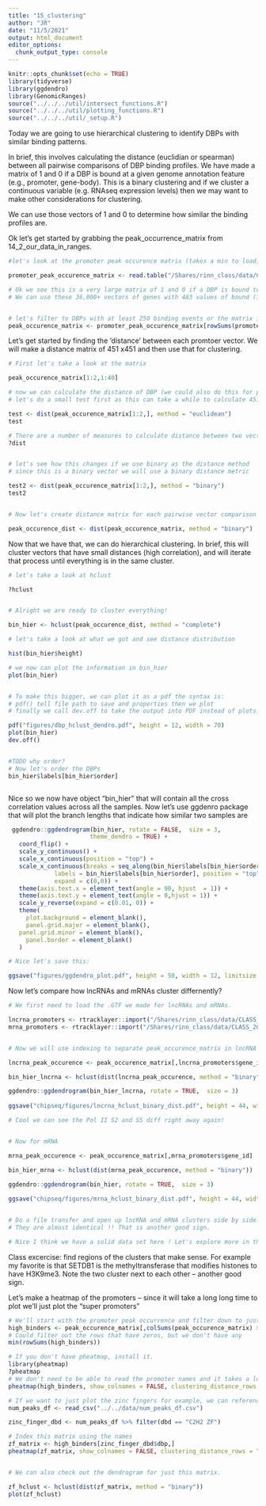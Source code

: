 ```yaml
---
title: "15_clustering"
author: "JR"
date: "11/5/2021"
output: html_document
editor_options: 
  chunk_output_type: console
---
```



```r
knitr::opts_chunk$set(echo = TRUE)
library(tidyverse)
library(ggdendro)
library(GenomicRanges)
source("../../../util/intersect_functions.R")
source("../../../util/plotting_functions.R")
source("../../../util/_setup.R")
```

Today we are going to use hierarchical clustering to identify DBPs with similar binding patterns.

In brief, this involves calculating the distance (euclidian or spearman) between all pairwise 
comparisons of DBP binding profiles. We have made a matrix of 1 and 0 if a DBP is bound at a 
given genome annotation feature (e.g., promoter, gene-body). This is a binary clustering and 
if we cluster a continuous variable (e.g. RNAseq expression levels) then we may want to make 
other considerations for clustering.

We can use those vectors of 1 and 0 to determine how similar the binding profiles are.

Ok let's get started by grabbing the peak_occurrence_matrix from 14_2_our_data_in_ranges.
```r

#let's look at the promoter peak occurence matrix (takes a min to load)

promoter_peak_occurence_matrix <- read.table("/Shares/rinn_class/data/CLASS_2022/class_exeRcises/analysis/13_ChIP_peak_features/lncrna_mrna_promoter_peak_occurence_matrix.tsv")

# Ok we see this is a very large matrix of 1 and 0 if a DBP is bound to a promoter.
# We can use these 36,000+ vectors of genes with 483 values of bound (1) or unbound (0)


# let's filter to DBPs with at least 250 binding events or the matrix is a bit sparse.
peak_occurence_matrix <- promoter_peak_occurence_matrix[rowSums(promoter_peak_occurence_matrix) > 250, ]

```

Let's get started by finding the 'distance' between each promtoer vector.
We will make a distance matrix of 451 x451 and then use that for clustering.
```r

# First let's take a look at the matrix

peak_occurence_matrix[1:2,1:40]

# now we can calculate the distance of DBP (we could also do this for promoters)
# let's do a small test first as this can take a while to calculate 451x451!

test <- dist(peak_occurence_matrix[1:2,], method = "euclidean")
test

# There are a number of measures to calculate distance between two vectors and we can check those out in the documentation.
?dist


# let's see how this changes if we use binary as the distance method
# since this is a binary vector we will use a binary distance metric

test2 <- dist(peak_occurence_matrix[1:2,], method = "binary")
test2


# Now let's create distance matrix for each pairwise vector comparison for the whole matrix now.

peak_occurence_dist <- dist(peak_occurence_matrix, method = "binary")

```

Now that we have that, we can do hierarchical clustering. In brief, this will cluster 
vectors that have small distances (high correlation), and will iterate that process until
everything is in the same cluster.
```R
# let's take a look at hclust

?hclust


# Alright we are ready to cluster everything!

bin_hier <- hclust(peak_occurence_dist, method = "complete")

# let's take a look at what we got and see distance distribution

hist(bin_hier$height)

# we now can plot the information in bin_hier
plot(bin_hier)


# To make this bigger, we can plot it as a pdf the syntax is:
# pdf() tell file path to save and properties then we plot
# finally we call dev.off to take the output into PDF instead of plots.

pdf("figures/dbp_hclust_dendro.pdf", height = 12, width = 70)
plot(bin_hier)
dev.off()


#TODO why order?
# Now let's order the DBPs 
bin_hier$labels[bin_hier$order]



```


Nice so we now have object "bin_hier" that will contain all the cross correlation values across all the samples. 
Now let's use ggdenro package that will plot the branch lengths that indicate how similar two samples are 
```r

 ggdendro::ggdendrogram(bin_hier, rotate = FALSE,  size = 3, 
                       theme_dendro = TRUE) +
   coord_flip() +
   scale_y_continuous() +
   scale_x_continuous(position = "top") +
   scale_x_continuous(breaks = seq_along(bin_hier$labels[bin_hier$order]),
             labels = bin_hier$labels[bin_hier$order], position = "top",
             expand = c(0,0)) +
   theme(axis.text.x = element_text(angle = 90, hjust  = 1)) + 
   theme(axis.text.y = element_text(angle = 0,hjust = 1)) +
   scale_y_reverse(expand = c(0.01, 0)) +
   theme(
     plot.background = element_blank(),
     panel.grid.major = element_blank(),
   panel.grid.minor = element_blank(),
     panel.border = element_blank()
   )

# Nice let's save this:

ggsave("figures/ggdendro_plot.pdf", height = 50, width = 12, limitsize = F)

```

Now let's compare how lncRNAs and mRNAs cluster differnently?
```r

# We first need to load the .GTF we made for lncRNAs and mRNAs.

lncrna_promoters <- rtracklayer::import("/Shares/rinn_class/data/CLASS_2022/data/genome_features/lncrna_promoters.gtf")
mrna_promoters <- rtracklayer::import("/Shares/rinn_class/data/CLASS_2022/data/genome_features/mrna_promoters.gtf")


# Now we will use indexing to separate peak_occurence_matrix in lncRNA and mRNA.

lncrna_peak_occurence <- peak_occurence_matrix[,lncrna_promoters$gene_id]

bin_hier_lncrna <- hclust(dist(lncrna_peak_occurence, method = "binary"))

ggdendro::ggdendrogram(bin_hier_lncrna, rotate = TRUE,  size = 3)
 
ggsave("chipseq/figures/lncrna_hclust_binary_dist.pdf", height = 44, width = 6)

# Cool we can see the Pol II S2 and S5 diff right away again!


# Now for mRNA

mrna_peak_occurence <- peak_occurence_matrix[,mrna_promoters$gene_id]

bin_hier_mrna <- hclust(dist(mrna_peak_occurence, method = "binary"))
 
ggdendro::ggdendrogram(bin_hier, rotate = TRUE,  size = 3)

ggsave("chipseq/figures/mrna_hclust_binary_dist.pdf", height = 44, width = 6)


# Do a file transfer and open up lncRNA and mRNA clusters side by side:
# They are almost identical !! That is another good sign.

# Nice I think we have a solid data set here ! Let's explore more in the next class.

```

Class excercise: find regions of the clusters that make sense. For example my favorite is that SETDB1 is the methyltransferase that modifies histones to have H3K9me3. Note the two cluster next to each other -- another good sign.

Let's make a heatmap of the promoters -- since it will take a long long time to plot we'll just plot the "super promoters"


```r
# We'll start with the promoter peak occurrence and filter down to just those that have high numbers of dbps
high_binders <- peak_occurence_matrix[,colSums(peak_occurence_matrix) > 200]
# Could filter out the rows that have zeros, but we don't have any
min(rowSums(high_binders))

# If you don't have pheatmap, install it.
library(pheatmap)
?pheatmap
# We don't need to be able to read the promoter names and it takes a long time to plot those.
pheatmap(high_binders, show_colnames = FALSE, clustering_distance_rows = "binary", clustering_distance_cols = "binary")

# If we want to just plot the zinc fingers for example, we can reference the num_peaks_df 
num_peaks_df <- read_csv("../../data/num_peaks_df.csv")

zinc_finger_dbd <- num_peaks_df %>% filter(dbd == "C2H2 ZF")

# Index this matrix using the names
zf_matrix <- high_binders[zinc_finger_dbd$dbp,] 
pheatmap(zf_matrix, show_colnames = FALSE, clustering_distance_rows = "binary", clustering_distance_cols = "binary")


# We can also check out the dendrogram for just this matrix.

zf_hclust <- hclust(dist(zf_matrix, method = "binary"))
plot(zf_hclust)
```

